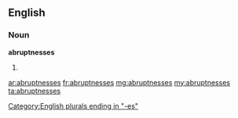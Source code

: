 ==English==

===Noun===
'''abruptnesses'''

# {{plural of|[[abruptness]]}}

[[Category:English plurals ending in "-es"]]

[[ar:abruptnesses]]
[[fr:abruptnesses]]
[[mg:abruptnesses]]
[[my:abruptnesses]]
[[ta:abruptnesses]]